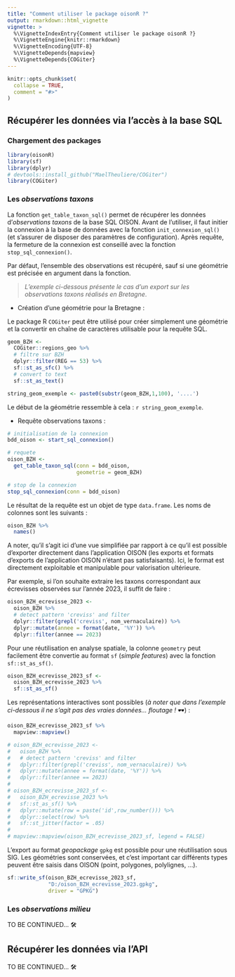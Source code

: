 ```yaml
---
title: "Comment utiliser le package oisonR ?"
output: rmarkdown::html_vignette
vignette: >
  %\VignetteIndexEntry{Comment utiliser le package oisonR ?}
  %\VignetteEngine{knitr::rmarkdown}
  %\VignetteEncoding{UTF-8}
  %\VignetteDepends{mapview}
  %\VignetteDepends{COGiter}
---
```


```r
knitr::opts_chunk$set(
  collapse = TRUE,
  comment = "#>"
)
```

## Récupérer les données via l'accès à la base SQL

### Chargement des packages

```r
library(oisonR)
library(sf)
library(dplyr)
# devtools::install_github("MaelTheuliere/COGiter")
library(COGiter)
```

### Les *observations taxons*

La fonction `get_table_taxon_sql()` permet de récupérer les données d'*observations taxons* de la base SQL OISON. Avant de l'utiliser, il faut initier la connexion à la base de données avec la fonction `init_connexion_sql()` (et s'assurer de disposer des paramètres de configuration). Après requête, la fermeture de la connexion est conseillé avec la fonction `stop_sql_connexion()`. 

Par défaut, l'ensemble des observations est récupéré, sauf si une géométrie est précisée en argument dans la fonction. 

> *L'exemple ci-dessous présente le cas d'un export sur les observations taxons réalisés en Bretagne*.

  - Création d'une géométrie pour la Bretagne :

Le package R `COGiter` peut être utilisé pour créer simplement une géométrie et la convertir en chaîne de caractères utilisable pour la requête SQL.

```r
geom_BZH <-
  COGiter::regions_geo %>%
  # filtre sur BZH
  dplyr::filter(REG == 53) %>%
  sf::st_as_sfc() %>%
  # convert to text
  sf::st_as_text()
```

```r
string_geom_exemple <- paste0(substr(geom_BZH,1,100), '....')
```

Le début de la géométrie ressemble à cela : 
`r string_geom_exemple`. 

  - Requête observations taxons :

```r
# initialisation de la connexion
bdd_oison <- start_sql_connexion()

# requete
oison_BZH <- 
  get_table_taxon_sql(conn = bdd_oison,
                      geometrie = geom_BZH)

# stop de la connexion
stop_sql_connexion(conn = bdd_oison)
```

Le résultat de la requête est un objet de type `data.frame`. Les noms de colonnes sont les suivants :

```r
oison_BZH %>% 
  names()
```

A noter, qu'il s'agit ici d'une vue simplifiée par rapport à ce qu'il est possible d'exporter directement dans l'application OISON (les exports et formats d'exports de l'application OISON n'étant pas satisfaisants). Ici, le format est directement exploitable et manipulable pour valorisation ultérieure. 

Par exemple, si l'on souhaite extraire les taxons correspondant aux écrevisses observées sur l'année 2023, il suffit de faire :

```r
oison_BZH_ecrevisse_2023 <-
  oison_BZH %>% 
  # detect pattern 'creviss' and filter
  dplyr::filter(grepl('creviss', nom_vernaculaire)) %>% 
  dplyr::mutate(annee = format(date, '%Y')) %>% 
  dplyr::filter(annee == 2023)
```

Pour une réutilisation en analyse spatiale, la colonne `geometry` peut facilement être convertie au format `sf` (*simple features*) avec la fonction `sf::st_as_sf()`.

```r
oison_BZH_ecrevisse_2023_sf <-
  oison_BZH_ecrevisse_2023 %>% 
  sf::st_as_sf()
```

Les représentations interactives sont possibles (*à noter que dans l'exemple ci-dessous il ne s'agit pas des vraies données... floutage !* 🕶) :

```r
oison_BZH_ecrevisse_2023_sf %>% 
  mapview::mapview()
```

```r
# oison_BZH_ecrevisse_2023 <-
#   oison_BZH %>% 
#   # detect pattern 'creviss' and filter
#   dplyr::filter(grepl('creviss', nom_vernaculaire)) %>% 
#   dplyr::mutate(annee = format(date, '%Y')) %>% 
#   dplyr::filter(annee == 2023)
# 
# oison_BZH_ecrevisse_2023_sf <-
#   oison_BZH_ecrevisse_2023 %>% 
#   sf::st_as_sf() %>% 
#   dplyr::mutate(row = paste('id',row_number())) %>% 
#   dplyr::select(row) %>% 
#   sf::st_jitter(factor = .05)
# 
# mapview::mapview(oison_BZH_ecrevisse_2023_sf, legend = FALSE)
```

L'export au format *geopackage* `gpkg` est possible pour une réutilisation sous SIG. Les géométries sont conservées, et c'est important car différents types peuvent être saisis dans OISON (point, polygones, polylignes, ...).

```r
sf::write_sf(oison_BZH_ecrevisse_2023_sf, 
             "D:/oison_BZH_ecrevisse_2023.gpkg", 
             driver = "GPKG")
```

### Les *observations milieu*

TO BE CONTINUED... 🛠


## Récupérer les données via l'API

TO BE CONTINUED... 🛠
